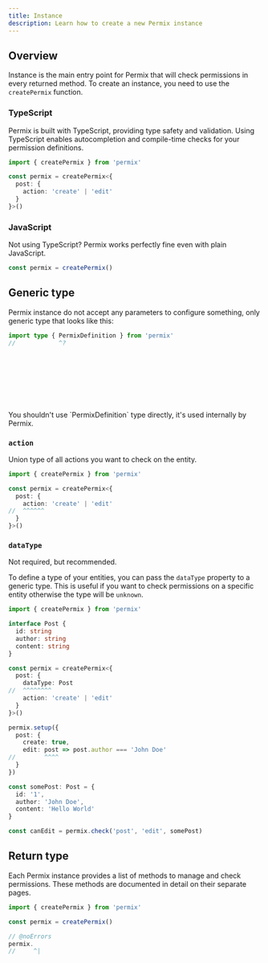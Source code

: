 ```yaml
---
title: Instance
description: Learn how to create a new Permix instance
---
```


## Overview

Instance is the main entry point for Permix that will check permissions in every returned method. To create an instance, you need to use the `createPermix` function.

### TypeScript

Permix is built with TypeScript, providing type safety and validation. Using TypeScript enables autocompletion and compile-time checks for your permission definitions.

```ts twoslash title="/lib/permix.ts"
import { createPermix } from 'permix'

const permix = createPermix<{
  post: {
    action: 'create' | 'edit'
  }
}>()
```

### JavaScript

Not using TypeScript? Permix works perfectly fine even with plain JavaScript.

```js title="/lib/permix.js"
const permix = createPermix()
```

## Generic type

Permix instance do not accept any parameters to configure something, only generic type that looks like this:

```ts twoslash
import type { PermixDefinition } from 'permix'
//            ^?










```

<Callout type="warn">
You shouldn't use `PermixDefinition` type directly, it's used internally by Permix.
</Callout>

### `action`

Union type of all actions you want to check on the entity.

```ts twoslash title="/lib/permix.ts"
import { createPermix } from 'permix'

const permix = createPermix<{
  post: {
    action: 'create' | 'edit'
//  ^^^^^^
  }
}>()
```

### `dataType`

<Callout>
Not required, but recommended.
</Callout>

To define a type of your entities, you can pass the `dataType` property to a generic type. This is useful if you want to check permissions on a specific entity otherwise the type will be `unknown`.

```ts twoslash title="/lib/permix.ts"
import { createPermix } from 'permix'

interface Post {
  id: string
  author: string
  content: string
}

const permix = createPermix<{
  post: {
    dataType: Post
//  ^^^^^^^^
    action: 'create' | 'edit'
  }
}>()

permix.setup({
  post: {
    create: true,
    edit: post => post.author === 'John Doe'
//        ^^^^
  }
})

const somePost: Post = {
  id: '1',
  author: 'John Doe',
  content: 'Hello World'
}

const canEdit = permix.check('post', 'edit', somePost)
```

## Return type

Each Permix instance provides a list of methods to manage and check permissions. These methods are documented in detail on their separate pages.

```ts twoslash title="/lib/permix.ts"
import { createPermix } from 'permix'

const permix = createPermix()

// @noErrors
permix.
//     ^|









```
